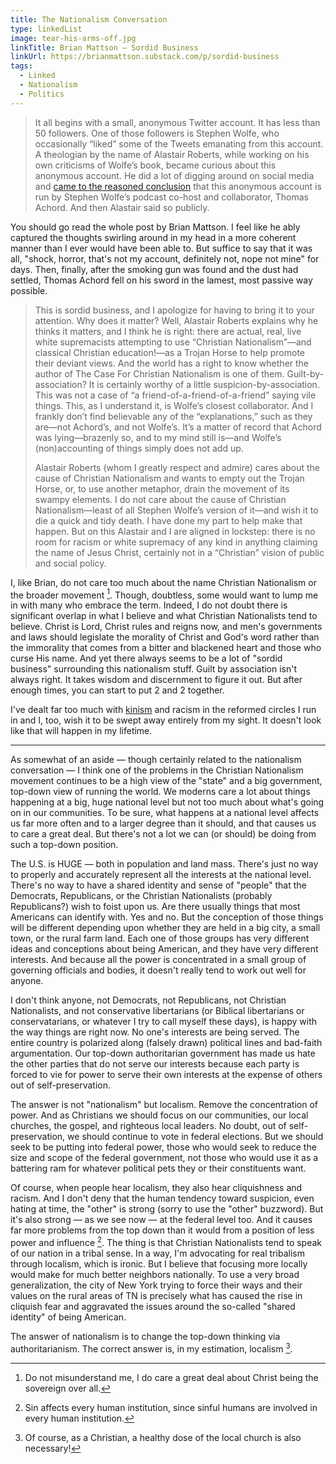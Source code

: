 ```yaml
---
title: The Nationalism Conversation
type: linkedList
image: tear-his-arms-off.jpg
linkTitle: Brian Mattson — Sordid Business
linkUrl: https://brianmattson.substack.com/p/sordid-business
tags:
  - Linked
  - Nationalism
  - Politics
---
```


> It all begins with a small, anonymous Twitter account. It has less than 50 followers. One of those followers is Stephen Wolfe, who occasionally “liked” some of the Tweets emanating from this account. A theologian by the name of Alastair Roberts, while working on his own criticisms of Wolfe’s book, became curious about this anonymous account. He did a lot of digging around on social media and [came to the reasoned conclusion](https://alastairadversaria.com/2022/11/27/the-case-against-thomas-achord/) that this anonymous account is run by Stephen Wolfe’s podcast co-host and collaborator, Thomas Achord. And then Alastair said so publicly.

You should go read the whole post by Brian Mattson. I feel like he ably captured the thoughts swirling around in my head in a more coherent manner than I ever would have been able to. But suffice to say that it was all, "shock, horror, that's not my account, definitely not, nope not mine" for days. Then, finally, after the smoking gun was found and the dust had settled, Thomas Achord fell on his sword in the lamest, most passive way possible.

> This is sordid business, and I apologize for having to bring it to your attention. Why does it matter? Well, Alastair Roberts explains why he thinks it matters, and I think he is right: there are actual, real, live white supremacists attempting to use “Christian Nationalism”—and classical Christian education!—as a Trojan Horse to help promote their deviant views. And the world has a right to know whether the author of The Case For Christian Nationalism is one of them. Guilt-by-association? It is certainly worthy of a little suspicion-by-association. This was not a case of “a friend-of-a-friend-of-a-friend” saying vile things. This, as I understand it, is Wolfe’s closest collaborator. And I frankly don’t find believable any of the “explanations,” such as they are—not Achord’s, and not Wolfe’s. It’s a matter of record that Achord was lying—brazenly so, and to my mind still is—and Wolfe’s (non)accounting of things simply does not add up.
>
> Alastair Roberts (whom I greatly respect and admire) cares about the cause of Christian Nationalism and wants to empty out the Trojan Horse, or, to use another metaphor, drain the movement of its swampy elements. I do not care about the cause of Christian Nationalism—least of all Stephen Wolfe’s version of it—and wish it to die a quick and tidy death. I have done my part to help make that happen. But on this Alastair and I are aligned in lockstep: there is no room for racism or white supremacy of any kind in anything claiming the name of Jesus Christ, certainly not in a “Christian” vision of public and social policy.

I, like Brian, do not care too much about the name Christian Nationalism or the broader movement [^1]. Though, doubtless, some would want to lump me in with many who embrace the term. Indeed, I do not doubt there is significant overlap in what I believe and what Christian Nationalists tend to believe. Christ is Lord, Christ rules and reigns now, and men's governments and laws should legislate the morality of Christ and God's word rather than the immorality that comes from a bitter and blackened heart and those who curse His name. And yet there always seems to be a lot of "sordid business" surrounding this nationalism stuff. Guilt by association isn't always right. It takes wisdom and discernment to figure it out. But after enough times, you can start to put 2 and 2 together.

I've dealt far too much with [kinism](https://en.wikipedia.org/wiki/Kinism) and racism in the reformed circles I run in and I, too, wish it to be swept away entirely from my sight. It doesn't look like that will happen in my lifetime.

---

As somewhat of an aside — though certainly related to the nationalism conversation — I think one of the problems in the Christian Nationalism movement continues to be a high view of the "state" and a big government, top-down view of running the world. We moderns care a lot about things happening at a big, huge national level but not too much about what's going on in our communities. To be sure, what happens at a national level affects us far more often and to a larger degree than it should, and that causes us to care a great deal. But there's not a lot we can (or should) be doing from such a top-down position.

The U.S. is HUGE — both in population and land mass. There's just no way to properly and accurately represent all the interests at the national level. There's no way to have a shared identity and sense of "people" that the Democrats, Republicans, or the Christian Nationalists (probably Republicans?) wish to foist upon us. Are there usually things that most Americans can identify with. Yes and no. But the conception of those things will be different depending upon whether they are held in a big city, a small town, or the rural farm land. Each one of those groups has very different ideas and conceptions about being American, and they have very different interests. And because all the power is concentrated in a small group of governing officials and bodies, it doesn't really tend to work out well for anyone.

I don't think anyone, not Democrats, not Republicans, not Christian Nationalists, and not conservative libertarians (or Biblical libertarians or conservatarians, or whatever I try to call myself these days), is happy with the way things are right now. No one's interests are being served. The entire country is polarized along (falsely drawn) political lines and bad-faith argumentation. Our top-down authoritarian government has made us hate the other parties that do not serve our interests because each party is forced to vie for power to serve their own interests at the expense of others out of self-preservation.

The answer is not "nationalism" but localism. Remove the concentration of power. And as Christians we should focus on our communities, our local churches, the gospel, and righteous local leaders. No doubt, out of self-preservation, we should continue to vote in federal elections. But we should seek to be putting into federal power, those who would seek to reduce the size and scope of the federal government, not those who would use it as a battering ram for whatever political pets they or their constituents want.

Of course, when people hear localism, they also hear cliquishness and racism. And I don't deny that the human tendency toward suspicion, even hating at time, the "other" is strong (sorry to use the "other" buzzword). But it's also strong — as we see now — at the federal level too. And it causes far more problems from the top down than it would from a position of less power and influence [^2]. The thing is that Christian Nationalists tend to speak of our nation in a tribal sense. In a way, I'm advocating for real tribalism through localism, which is ironic. But I believe that focusing more locally would make for much better neighbors nationally. To use a very broad generalization, the city of New York trying to force their ways and their values on the rural areas of TN is precisely what has caused the rise in cliquish fear and aggravated the issues around the so-called "shared identity" of being American.

The answer of nationalism is to change the top-down thinking via authoritarianism. The correct answer is, in my estimation, localism [^3].

[^1]: Do not misunderstand me, I do care a great deal about Christ being the sovereign over all.
[^2]: Sin affects every human institution, since sinful humans are involved in every human institution.
[^3]: Of course, as a Christian, a healthy dose of the local church is also necessary!
